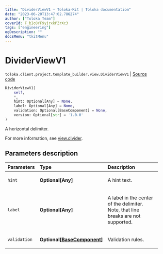 ```yaml
---
title: "DividerViewV1 — Toloka-Kit | Toloka documentation"
date: "2023-06-20T13:47:02.786274"
author: ["Toloka Team"]
coverId: F_bIcOYF9yjrxkPZrXc3
tags: ["engineering"]
ogDescription: ""
docsMenu: "tkitMenu"
---
```


# DividerViewV1

`toloka.client.project.template_builder.view.DividerViewV1` | [Source code](https://github.com/Toloka/toloka-kit/blob/v1.2.0/src/client/project/template_builder/view.py#L170)

```python
DividerViewV1(
    self,
    *,
    hint: Optional[Any] = None,
    label: Optional[Any] = None,
    validation: Optional[BaseComponent] = None,
    version: Optional[str] = '1.0.0'
)
```

A horizontal delimiter.

For more information, see [view.divider](/docs/template-builder/reference/view.divider).

## Parameters description

| Parameters | Type | Description |
| :----------| :----| :-----------|
`hint`|**Optional\[Any\]**|<p>A hint text.</p>
`label`|**Optional\[Any\]**|<p>A label in the center of the delimiter. Note, that line breaks are not supported.</p>
`validation`|**Optional\[[BaseComponent](/docs/toloka-kit/reference/toloka.client.project.template_builder.base.BaseComponent)\]**|<p>Validation rules.</p>